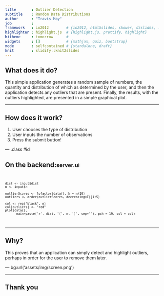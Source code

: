 ```yaml
---
title       : Outlier Detection
subtitle    : Random Data Distributions
author      : "Travis May"
job         : 
framework   : io2012        # {io2012, html5slides, shower, dzslides, ...}
highlighter : highlight.js  # {highlight.js, prettify, highlight}
hitheme     : tomorrow      # 
widgets     : []            # {mathjax, quiz, bootstrap}
mode        : selfcontained # {standalone, draft}
knit        : slidify::knit2slides
---
```


## What does it do?

This simple application generates a random sample of numbers, the quantity and distribution of which as determined by the user, and then the application detects any outliers that are present. Finally, the results, with the outliers highlighted, are presented in a simple graphical plot.

---

## How does it work?

1. User chooses the type of distribution
2. User inputs the number of observations
3. Press the submit button!

--- .class #id 

## On the backend:<small>server.ui</small>

<code>

    dist <- input$dist
    n <- input$n

    outlierScores <- lofactor(data(), k = n/10)
    outliers <- order(outlierScores, decreasing=T)[1:5]

    col <- rep("black", n)
    col[outliers] <- "red"
    plot(data(),
          main=paste('r', dist, '(', n, ')', sep=''), pch = 19, col = col)

</code>

---

## Why?

This proves that an application can simply detect and highlight outliers, perhaps in order for the user to remove them later.

--- bg:url('assets/img/screen.png')


--- 

## Thank you




